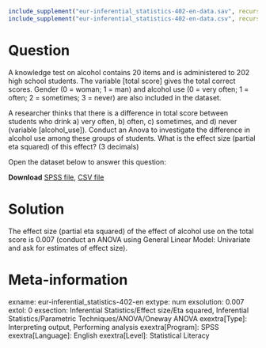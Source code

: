 ```r
include_supplement("eur-inferential_statistics-402-en-data.sav", recursive = TRUE)
include_supplement("eur-inferential_statistics-402-en-data.csv", recursive = TRUE)
```

Question
========
A knowledge test on alcohol contains 20 items and is administered to 202 high school students. The variable [total score] gives the total correct scores. Gender (0 = woman; 1 = man) and alcohol use (0 = very often; 1 = often; 2 = sometimes; 3 = never) are also included in the dataset. 

A researcher thinks that there is a difference in total score between students who drink a) very often, b) often,  c) sometimes, and d) never (variable [alcohol_use]). Conduct an Anova to investigate the difference in alcohol use among these groups of students. What is the effect size (partial eta squared) of this effect? (3 decimals)

Open the dataset below to answer this question:

**Download** [SPSS file](eur-inferential_statistics-402-en-data.sav), [CSV file](eur-inferential_statistics-402-en-data.csv)


Solution
========
The effect size (partial eta squared) of the effect of alcohol use on the total score is 0.007 (conduct an ANOVA using General Linear Model: Univariate and ask for estimates of effect size).


Meta-information
================
exname: eur-inferential_statistics-402-en
extype: num
exsolution: 0.007
extol: 0
exsection: Inferential Statistics/Effect size/Eta squared, Inferential Statistics/Parametric Techniques/ANOVA/Oneway ANOVA
exextra[Type]: Interpreting output, Performing analysis
exextra[Program]: SPSS
exextra[Language]: English
exextra[Level]: Statistical Literacy
